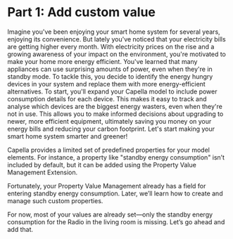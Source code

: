 # Part 1: Add custom value

Imagine you've been enjoying your smart home system for several years, enjoying its convenience. But lately you've noticed that your electricity bills are getting higher every month. With electricity prices on the rise and a growing awareness of your impact on the environment, you're motivated to make your home more energy efficient. You've learned that many appliances can use surprising amounts of power, even when they're in standby mode. To tackle this, you decide to identify the energy hungry devices in your system and replace them with more energy-efficient alternatives. To start, you'll expand your Capella model to include power consumption details for each device. This makes it easy to track and analyse which devices are the biggest energy wasters, even when they're not in use. This allows you to make informed decisions about upgrading to newer, more efficient equipment, ultimately saving you money on your energy bills and reducing your carbon footprint. Let's start making your smart home system smarter and greener!

Capella provides a limited set of predefined properties for your model elements. For instance, a property like "standby energy consumption" isn’t included by default, but it can be added using the Property Value Management Extension.

Fortunately, your Property Value Management already has a field for entering standby energy consumption. Later, we’ll learn how to create and manage such custom properties.

For now, most of your values are already set—only the standby energy consumption for the Radio in the living room is missing. Let’s go ahead and add that.

